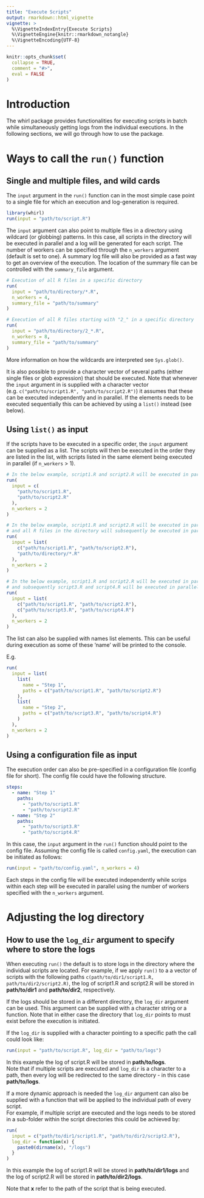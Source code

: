 ```yaml
---
title: "Execute Scripts"
output: rmarkdown::html_vignette
vignette: >
  %\VignetteIndexEntry{Execute Scripts}
  %\VignetteEngine{knitr::rmarkdown_notangle}
  %\VignetteEncoding{UTF-8}
---
```


```r
knitr::opts_chunk$set(
  collapse = TRUE,
  comment = "#>",
  eval = FALSE
)
```

# Introduction

The whirl package provides functionalities for executing scripts in batch while simultaneously getting logs from the individual executions. In the following sections, we will go through how to use the package.

# Ways to call the `run()` function

## Single and multiple files, and wild cards

The `input` argument in the `run()` function can in the most simple case point to a single file for which an execution and log-generation is required. 

```r
library(whirl)
run(input = "path/to/script.R")
```

The `input` argument can also point to multiple files in a directory using wildcard (or globbing) patterns. 
In this case, all scripts in the directory will be executed in parallel and a log will be generated for each script.
The number of workers can be specified through the `n_workers` argument (default is set to one).
A summary log file will also be provided as a fast way to get an overview of the execution. 
The location of the summary file can be controlled with the `summary_file` argument.

```r
# Execution of all R files in a specific directory
run(
  input = "path/to/directory/*.R",
  n_workers = 4,
  summary_file = "path/to/summary"
)

# Execution of all R files starting with "2_" in a specific directory
run(
  input = "path/to/directory/2_*.R",
  n_workers = 8,
  summary_file = "path/to/summary"
)
```

More information on how the wildcards are interpreted see `Sys.glob()`.

It is also possible to provide a character vector of several paths (either single files or glob expression) that should be executed. Note that whenever the `input` argument in is supplied with a character vector (e.g. `c("path/to/script1.R", "path/to/script2.R")`) it assumes that these can be executed independently and in parallel. If the elements needs to be executed sequentially this can be achieved by using a `list()` instead (see below).

## Using `list()` as input

If the scripts have to be executed in a specific order, the `input` argument can be supplied as a list. The scripts will then be executed in the order they are listed in the list, with scripts listed in the same element being executed in parallel (if `n_workers` > 1). 

```r
# In the below example, script1.R and script2.R will be executed in parallel
run(
  input = c(
    "path/to/script1.R",
    "path/to/script2.R"
  ),
  n_workers = 2
)

# In the below example, script1.R and script2.R will be executed in parallel,
# and all R files in the directory will subsequently be executed in parallel
run(
  input = list(
    c("path/to/script1.R", "path/to/script2.R"),
    "path/to/directory/*.R"
  ),
  n_workers = 2
)

# In the below example, script1.R and script2.R will be executed in parallel,
# and subsequently script3.R and script4.R will be executed in parallel
run(
  input = list(
    c("path/to/script1.R", "path/to/script2.R"),
    c("path/to/script3.R", "path/to/script4.R")
  ),
  n_workers = 2
)
```

The list can also be supplied with names list elements. 
This can be useful during execution as some of these 'name' will be printed to the console.

E.g.
```r
run(
  input = list(
    list(
      name = "Step 1",
      paths = c("path/to/script1.R", "path/to/script2.R")
    ),
    list(
      name = "Step 2",
      paths = c("path/to/script3.R", "path/to/script4.R")
    )
  ),
  n_workers = 2
)
```

## Using a configuration file as input

The execution order can also be pre-specified in a configuration file (config file for short). 
The config file could have the following structure. 

```yaml
steps:
  - name: "Step 1"    
    paths:    
      - "path/to/script1.R"
      - "path/to/script2.R"
  - name: "Step 2"  
    paths:    
      - "path/to/script3.R"
      - "path/to/script4.R"
```

In this case, the `input` argument in the `run()` function should point to the config file. 
Assuming the config file is called `config.yaml`, the execution can be initiated as follows:

```r
run(input = "path/to/config.yaml", n_workers = 4)
```

Each steps in the config file will be executed independently while scrips within each step will be executed in parallel using the number of workers specified with the `n_workers` argument.

# Adjusting the log directory
## How to use the `log_dir` argument to specify where to store the logs
When executing `run()` the default is to store logs in the directory where the individual scripts are located. For example, if we apply `run()` to a a vector of scripts with the following paths `c(path/to/dir1/script1.R, path/to/dir2/script2.R)`, the log of script1.R and script2.R will be stored in **path/to/dir1** and **path/to/dir2**, respectively.

If the logs should be stored in a different directory, the `log_dir` argument can be used. 
This argument can be supplied with a character string or a function. Note that in either case the directory that `log_dir` points to must exist before the execution is initiated.  

If the `log_dir` is supplied with a character pointing to a specific path the call could look like:

```r
run(input = "path/to/script.R", log_dir = "path/to/logs")
```

In this example the log of script.R will be stored in **path/to/logs**.  
Note that if multiple scripts are executed and `log_dir` is a character to a path, then every log will be redirected to the same directory - in this case **path/to/logs**.


If a more dynamic approach is needed the `log_dir` argument can also be supplied with a function that will be applied to the individual path of every script.  
For example, if multiple script are executed and the logs needs to be stored in a sub-folder within the script directories this could be achieved by:

```r
run(
  input = c("path/to/dir1/script1.R", "path/to/dir2/script2.R"),
  log_dir = function(x) {
    paste0(dirname(x), "/logs")
  }
)
```

In this example the log of script1.R will be stored in **path/to/dir1/logs** and the log of script2.R will be stored in **path/to/dir2/logs**.

Note that **x** refer to the path of the script that is being executed. 
